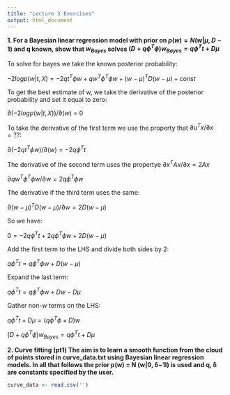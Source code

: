 ```yaml
---
title: "Lecture 3 Exercises"
output: html_document
---
```


**1. For a Bayesian linear regression model with prior on $p(w) = N (w | \mu, D−1)$ and q known, show that $w_{Bayes}$ solves $(D + q\phi^{T}\phi)w_{Bayes} = q\phi^{T}t + D\mu$**

To solve for bayes we take the known posterior probability:

$−2 log p(w|t,X) = −2qt^{T}\phi w + qw^{T}\phi^{T}\phi w + (w − μ)^{T}D(w − μ) + const$

To get the best estimate of w, we take the derivative of the posterior probability and set it equal to zero:

$\partial(−2 log p(w|t, X))/\partial(w)$ = 0

To take the derivative of the first term we use the property that $\partial u^{T}x/\partial x = ??$:

$\partial(−2qt^{T}\phi w)/\partial(w) = -2q\phi^{T}t$

The derivative of the second term uses the propertye $\partial x^{T}Ax/ \partial x = 2Ax$

$\partial q w^{T} \phi^{T} \phi w/\partial w = 2q\phi^{T}\phi w$

The derivative if the third term uses the same:

$\partial (w - \mu)^{T}D(w - \mu) / \partial w = 2D(w - \mu)$

So we have:

$0 = -2q\phi^{T}t + 2q\phi^{T}\phi w + 2D(w - \mu)$

Add the first term to the LHS and divide both sides by 2:

$q\phi^{T}t = q\phi^{T}\phi w + D(w - \mu)$

Expand the last term:

$q\phi^{T}t = q\phi^{T}\phi w + Dw - D\mu$

Gather non-$w$ terms on the LHS:

$q\phi^{T}t + D\mu = (q\phi^{T}\phi + D)w$

$(D + q\phi^{T}\phi)w_{Bayes} = q\phi^{T}t + D\mu$


**2. Curve fitting (pt1) The aim is to learn a smooth function from the cloud of points stored in curve_data.txt using Bayesian linear regression models. In all that follows the prior p(w) = N (w|0, δ−1I) is used and q, δ are constants specified by the user.**

```r
curve_data <- read.csv('')
```
